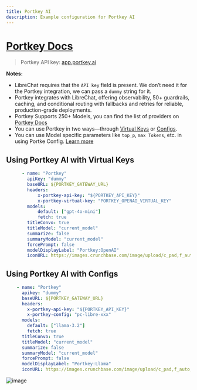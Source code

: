 ```yaml
---
title: Portkey AI
description: Example configuration for Portkey AI
---
```


# [Portkey Docs](https://docs.portkey.ai/docs/integrations/libraries/librechat)

> Portkey API key: [app.portkey.ai](https://app.portkey.ai/)



**Notes:**
- LibreChat requires that the `API key` field is present. We don’t need it for the Portkey integration, we can pass a `dummy` string for it.
- Portkey integrates with LibreChat, offering observability, 50+ guardrails, caching, and conditional routing with fallbacks and retries for reliable, production-grade deployments.
- Portkey Supports 250+ Models, you can find the list of providers on [Portkey Docs](https://docs.portkey.ai/docs/integrations/llms)
- You can use Portkey in two ways—through [Virtual Keys](https://docs.portkey.ai/docs/product/ai-gateway/virtual-keys  ) or [Configs](https://docs.portkey.ai/docs/product/ai-gateway/configs).
- You can use Model specific parameters like `top_p`, `max Tokens`, etc. in using Portke Config. [Learn more](https://docs.portkey.ai/docs/product/ai-gateway/configs#configs)



## Using Portkey AI with Virtual Keys
```yaml filename="librechat.yaml"
      - name: "Portkey"
        apiKey: "dummy"  
        baseURL: ${PORTKEY_GATEWAY_URL}
        headers:
            x-portkey-api-key: "${PORTKEY_API_KEY}"
            x-portkey-virtual-key: "PORTKEY_OPENAI_VIRTUAL_KEY"
        models:
            default: ["gpt-4o-mini"]
            fetch: true
        titleConvo: true
        titleModel: "current_model"
        summarize: false
        summaryModel: "current_model"
        forcePrompt: false
        modelDisplayLabel: "Portkey:OpenAI"
        iconURL: https://images.crunchbase.com/image/upload/c_pad,f_auto,q_auto:eco,dpr_1/rjqy7ghvjoiu4cd1xjbf
```



## Using Portkey AI with Configs
```yaml filename="librechat.yaml"
    - name: "Portkey"
      apikey: "dummy"
      baseURL: ${PORTKEY_GATEWAY_URL}
      headers:
        x-portkey-api-key: "${PORTKEY_API_KEY}"
        x-portkey-config: "pc-libre-xxx"
      models:
        default: ["llama-3.2"]
        fetch: true
      titleConvo: true
      titleModel: "current_model"
      summarize: false
      summaryModel: "current_model"
      forcePrompt: false
      modelDisplayLabel: "Portkey:Llama"
      iconURL: https://images.crunchbase.com/image/upload/c_pad,f_auto,q_auto:eco,dpr_1/rjqy7ghvjoiu4cd1xjbf
```

![image](https://raw.githubusercontent.com/siddharthsambharia-portkey/Portkey-Product-Images/refs/heads/main/portkey-librechat.png)
